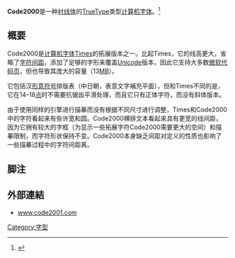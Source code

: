 {{noteTA|G1=IT}}
'''Code2000'''是一种[[衬线体|衬线体]]的[[TrueType|TrueType]]类型[[计算机字体|计算机字体]]。<ref>{{Cite web |url=http://www.freshports.org/x11-fonts/code2000/ |title=Code2000移植 |accessdate=2012-02-06 |archive-date=2012-02-05 |archive-url=https://web.archive.org/web/20120205153657/http://www.freshports.org/x11-fonts/code2000/ |dead-url=no }}</ref>

==概要==
Code2000是[[计算机字体|计算机字体]][[Times_New_Roman|Times]]的拓展版本之一。比起Times，它的线高更大，省略了[[字符间距|字符间距]]，添加了足够的字形来覆盖[[Unicode|Unicode]]版本，因此它支持大多数[[微软|微软]][[代码页|代码页]]，但也导致其庞大的容量（13[[百万字节|MB]]）。

它包括汉[[形意符号|形意符号]]排版表（中日朝，表意文字補充平面），但和Times不同的是，它在14–18[[点|点]]时不需要抗锯齿平滑处理，而且它只有正体字符，而没有斜体版本。

由于使用同样的引擎进行描摹而没有根据不同尺寸进行调整，Times和Code2000中的字符看起来有些许宽和圆。Code2000横排文本看起来具有更宽的线间距，因为它拥有较大的字框（为显示一些拓展字符Code2000需要更大的空间）和描摹限制，而字符形状保持不变。Code2000本身缺乏间距对定义的性质也影响了一些描摹过程中的字符间距离。

==脚注==
<references/>

==外部連結==
* [https://www.code2001.com www.code2001.com] {{Wayback|url=https://www.code2001.com/ |date=20220109065015 }} {{en}}

[[Category:字型|Category:字型]]